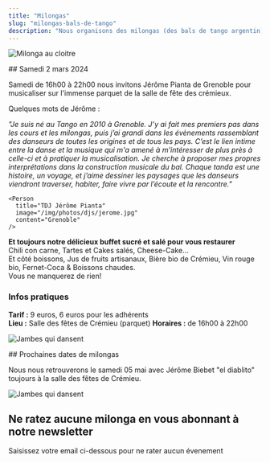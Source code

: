 ```yaml
---
title: "Milongas"
slug: "milongas-bals-de-tango"
description: "Nous organisons des milongas (des bals de tango argentin) dans les alentours de Crémieu. Avec de la bonne musique, une ambiance décontractée et de quoi grignoter pour danser !"
---
```



<Container>
<TextWithImage order="imageText">

<Image
  slot="content1"
  src="/img/photos/milongas/milongacloitre.png"
  width={800}
  height={500}
  format="webp"
  alt="Milonga au cloitre"
/>

<section slot='content2'>
## Samedi 2 mars 2024

Samedi de 16h00 à 22h00 nous invitons Jérôme Pianta de Grenoble pour musicaliser sur l'immense parquet de la salle de fête des crémieux.

Quelques mots de Jérôme :

<i>
  "Je suis né au Tango en 2010 à Grenoble. J’y ai fait mes premiers pas dans les
  cours et les milongas, puis j’ai grandi dans les évènements rassemblant des
  danseurs de toutes les origines et de tous les pays. C’est le lien intime
  entre la danse et la musique qui m'a amené à m'intéresser de plus près à
  celle-ci et à pratiquer la musicalisation. Je cherche à proposer mes propres
  interprétations dans la construction musicale du bal. Chaque tanda est une
  histoire, un voyage, et j’aime dessiner les paysages que les danseurs
  viendront traverser, habiter, faire vivre par l’écoute et la rencontre."
</i>

    <Person
      title="TDJ Jérôme Pianta"
      image="/img/photos/djs/jerome.jpg"
      content="Grenoble"
    />

**Et toujours notre délicieux buffet sucré et salé pour vous restaurer**  
Chili con carne, Tartes et Cakes salés, Cheese-Cake...  
Et côté boissons, Jus de fruits artisanaux, Bière bio de Crémieu, Vin rouge bio, Fernet-Coca & Boissons chaudes.  
Vous ne manquerez de rien!

### Infos pratiques

**Tarif :** 9 euros, 6 euros pour les adhérents  
**Lieu :** Salle des fêtes de Crémieu (parquet)
**Horaires :** de 16h00 à 22h00

</section>
</TextWithImage>

<TextWithImage order="imageText">

<Image
  slot="content2"
  src="/img/photos/balphoto2.jpg"
  width={800}
  height={500}
  format="webp"
  alt="Jambes qui dansent"
/>

<section slot='content1'>
## Prochaines dates de milongas

Nous nous retrouverons le samedi 05 mai avec Jérôme Biebet "el diablito" toujours à la salle des fêtes de Crémieu.

</section>
</TextWithImage>

<TextWithImage order="imageText">

<Image
  slot="content2"
  src="/img/photos/newsletter.jpg"
  width={800}
  height={500}
  format="webp"
  alt="Jambes qui dansent"
/>

<section slot='content1'>
<h2>Ne ratez aucune milonga en vous abonnant à notre newsletter</h2>

<p>Saisissez votre email ci-dessous pour ne rater aucun évenement</p>
<div class="ml-embedded form-container text-dark" data-form="eVDGbP" />

</section>
</TextWithImage>

</Container>
